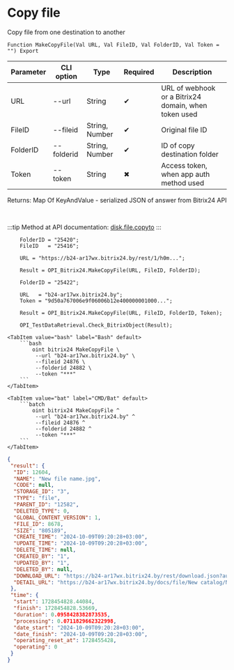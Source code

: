 ﻿---
sidebar_position: 8
---


# Copy file
 Copy file from one destination to another



`Function MakeCopyFile(Val URL, Val FileID, Val FolderID, Val Token = "") Export`

  | Parameter | CLI option | Type | Required | Description |
  |-|-|-|-|-|
  | URL | --url | String | &#x2714; | URL of webhook or a Bitrix24 domain, when token used |
  | FileID | --fileid | String, Number | &#x2714; | Original file ID |
  | FolderID | --folderid | String, Number | &#x2714; | ID of copy destination folder |
  | Token | --token | String | &#x2716; | Access token, when app auth method used |

  
  Returns:  Map Of KeyAndValue - serialized JSON of answer from Bitrix24 API

<br/>

:::tip
Method at API documentation: [disk.file.copyto](https://dev.1c-bitrix.ru/rest_help/disk/file/disk_file_copyto.php)
:::
<br/>



```bsl title="1C:Enterprise/OneScript code example"
    FolderID = "25420";
    FileID   = "25416";

    URL = "https://b24-ar17wx.bitrix24.by/rest/1/h0m...";

    Result = OPI_Bitrix24.MakeCopyFile(URL, FileID, FolderID);

    FolderID = "25422";

    URL   = "b24-ar17wx.bitrix24.by";
    Token = "9d50a767006e9f06006b12e400000001000...";

    Result = OPI_Bitrix24.MakeCopyFile(URL, FileID, FolderID, Token);

    OPI_TestDataRetrieval.Check_BitrixObject(Result);
```
 

 <Tabs>
  
    <TabItem value="bash" label="Bash" default>
        ```bash
            oint bitrix24 MakeCopyFile \
             --url "b24-ar17wx.bitrix24.by" \
             --fileid 24876 \
             --folderid 24882 \
             --token "***"
        ```
    </TabItem>
  
    <TabItem value="bat" label="CMD/Bat" default>
        ```batch
            oint bitrix24 MakeCopyFile ^
             --url "b24-ar17wx.bitrix24.by" ^
             --fileid 24876 ^
             --folderid 24882 ^
             --token "***"
        ```
    </TabItem>
</Tabs>


```json title="Result"
{
 "result": {
  "ID": 12604,
  "NAME": "New file name.jpg",
  "CODE": null,
  "STORAGE_ID": "3",
  "TYPE": "file",
  "PARENT_ID": "12582",
  "DELETED_TYPE": 0,
  "GLOBAL_CONTENT_VERSION": 1,
  "FILE_ID": 8678,
  "SIZE": "805189",
  "CREATE_TIME": "2024-10-09T09:20:28+03:00",
  "UPDATE_TIME": "2024-10-09T09:20:28+03:00",
  "DELETE_TIME": null,
  "CREATED_BY": "1",
  "UPDATED_BY": "1",
  "DELETED_BY": null,
  "DOWNLOAD_URL": "https://b24-ar17wx.bitrix24.by/rest/download.json?auth=6b2e0667006e9f06006b12e4000000010000072c4914d2a629a27f8e468fd6a8ba64ff&token=disk%7CaWQ9MTI2MDQmXz1ka3Jhc2tOdTFzMTNFR2lWMkxlRXhVaGhpRXNZNHJIeg%3D%3D%7CImRvd25sb2FkfGRpc2t8YVdROU1USTJNRFFtWHoxa2EzSmhjMnRPZFRGek1UTkZSMmxXTWt4bFJYaFZhR2hwUlhOWk5ISkllZz09fDZiMmUwNjY3MDA2ZTlmMDYwMDZiMTJlNDAwMDAwMDAxMDAwMDA3MmM0OTE0ZDJhNjI5YTI3ZjhlNDY4ZmQ2YThiYTY0ZmYi.N%2FF9rbooZHbXWXkg%2FNRXmmAOWkTJnKmwua3QXnjg12Y%3D",
  "DETAIL_URL": "https://b24-ar17wx.bitrix24.by/docs/file/New catalog/New file name.jpg"
 },
 "time": {
  "start": 1728454828.44084,
  "finish": 1728454828.53669,
  "duration": 0.0958428382873535,
  "processing": 0.0711829662322998,
  "date_start": "2024-10-09T09:20:28+03:00",
  "date_finish": "2024-10-09T09:20:28+03:00",
  "operating_reset_at": 1728455428,
  "operating": 0
 }
}
```
